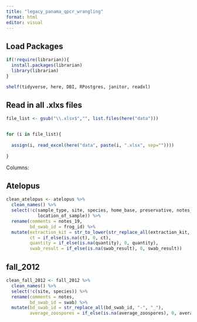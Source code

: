 ```yaml
---
title: "legacy_panama_qpcr_wrangling"
format: html
editor: visual
---
```


## Load Packages
```r

if(!require(librarian)){
  install.packages(librarian)
  library(librarian)
}

shelf(tidyverse, here, DBI, RPostgres, janitor, readxl)

```

## Read in all .xlxs files
```r

file_list <- gsub("\\.xlsx$","", list.files(here("data")))


for (i in file_list){
  
  assign(i, read_excel(here("data", paste(i, ".xlsx", sep=""))))
  
}


```

Columns:

## Atelopus 
```r

clean_atelopus <- atelopus %>% 
  clean_names() %>% 
  select(!c(sample_type, site, species, home_base, preservative, notes_7, status, 
            location_of_sample)) %>% 
  rename(comments = notes_19,
         bd_swab_id = frog_id) %>% 
  mutate(extraction_kit = str_to_lower(str_replace_all(extraction_kit, " ", "_")),
         ct = if_else(is.na(ct), 0, ct),
         quantity = if_else(is.na(quantity), 0, quantity),
         swab_result = if_else(is.na(swab_result), 0, swab_result))


```

## fall_2012
```r

clean_fall_2012 <- fall_2012 %>% 
  clean_names() %>% 
  select(!c(site, species)) %>% 
  rename(comments = notes,
         bd_swab_id = swab) %>% 
  mutate(bd_swab_id = str_replace_all(bd_swab_id, "-", "_"),
         average_zoospores = if_else(is.na(average_zoospores), 0, average_zoospores))
  

```

